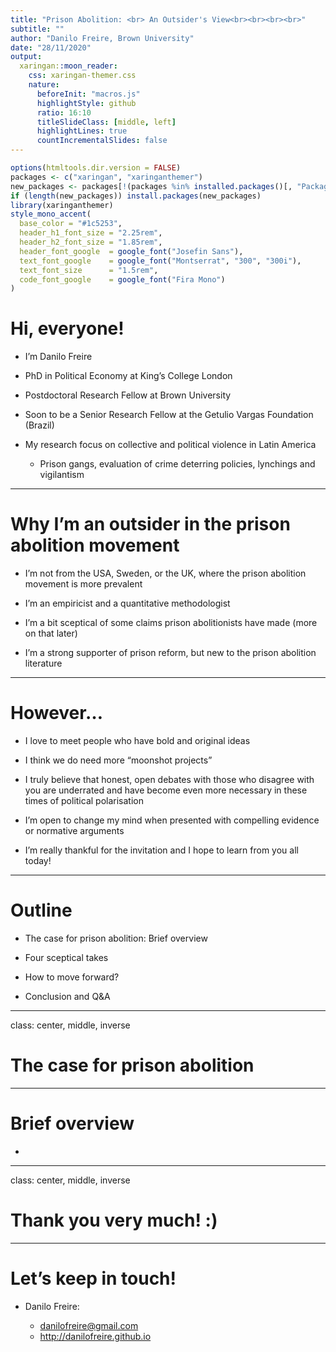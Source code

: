 ```yaml
---
title: "Prison Abolition: <br> An Outsider's View<br><br><br><br>"
subtitle: ""
author: "Danilo Freire, Brown University"
date: "28/11/2020"
output:
  xaringan::moon_reader:
    css: xaringan-themer.css
    nature:
      beforeInit: "macros.js"
      highlightStyle: github
      ratio: 16:10
      titleSlideClass: [middle, left]
      highlightLines: true
      countIncrementalSlides: false
---
```


```r
options(htmltools.dir.version = FALSE)
packages <- c("xaringan", "xaringanthemer")
new_packages <- packages[!(packages %in% installed.packages()[, "Package"])]
if (length(new_packages)) install.packages(new_packages)
library(xaringanthemer)
style_mono_accent(
  base_color = "#1c5253",
  header_h1_font_size = "2.25rem",
  header_h2_font_size = "1.85rem",
  header_font_google  = google_font("Josefin Sans"),
  text_font_google    = google_font("Montserrat", "300", "300i"),
  text_font_size      = "1.5rem",
  code_font_google    = google_font("Fira Mono")
)
```

# Hi, everyone!

* I'm Danilo Freire

* PhD in Political Economy at King's College London

* Postdoctoral Research Fellow at Brown University

* Soon to be a Senior Research Fellow at the Getulio Vargas Foundation (Brazil)

* My research focus on collective and political violence in Latin America
  - Prison gangs, evaluation of crime deterring policies, lynchings and
    vigilantism

---

# Why I'm an outsider in the prison abolition movement

* I'm not from the USA, Sweden, or the UK, where the prison abolition movement
  is more prevalent

* I'm an empiricist and a quantitative methodologist

* I'm a bit sceptical of some claims prison abolitionists have made (more on
  that later)

* I'm a strong supporter of prison reform, but new to the prison abolition
  literature

---

# However...

* I love to meet people who have bold and original ideas

* I think we do need more "moonshot projects"

* I truly believe that honest, open debates with those who disagree with you
  are underrated and have become even more necessary in these times of
  political polarisation

* I'm open to change my mind when presented with compelling evidence or
  normative arguments

* I'm really thankful for the invitation and I hope to learn from you all
  today!

---

# Outline

* The case for prison abolition: Brief overview

* Four sceptical takes

* How to move forward?

* Conclusion and Q&A

---

class: center, middle, inverse

# The case for prison abolition

---

# Brief overview

* 

---

class: center, middle, inverse

# Thank you very much! :)

---

# Let's keep in touch!

* Danilo Freire:

  - [danilofreire@gmail.com](mailto:danilofreire@gmail.com)
  - <http://danilofreire.github.io>
